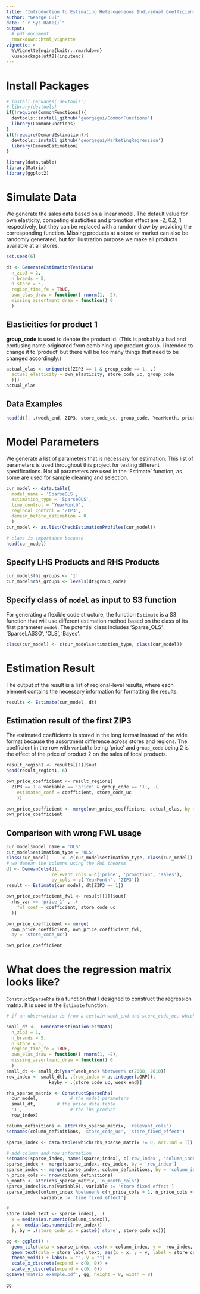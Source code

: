 ```yaml
---
title: "Introduction to Estimating Heterogeneous Individual Coefficients with Fixed Effect Controls"
author: "George Gui"
date: "`r Sys.Date()`"
output:
  # pdf_document
  rmarkdown::html_vignette
vignette: >
  %\VignetteEngine{knitr::rmarkdown}
  \usepackage[utf8]{inputenc}
---
```


# Install Packages

```r

# install.packages('devtools')
# library(devtools)
if(!require(CommonFunctions)){
  devtools::install_github('georgegui/CommonFunctions')
  library(CommonFunctions)
}
if(!require(DemandEstimation)){
  devtools::install_github('georgegui/MarketingRegression')
  library(DemandEstimation)
}
```


```r
library(data.table)
library(Matrix)
library(ggplot2)

```

# Simulate Data

We generate the sales data based on a linear model. The default value for own elasticity, competing elasticities and promotion effect are -2, 0.2, 1 respectively, but they can be replaced with a random draw by providing the corresponding function. Missing products at a store or market can also be randomly generated, but for illustration purpose we make all products available at all stores. 
```r
set.seed(6)

dt <- GenerateEstimationTestData(
  n_zip3 = 2, 
  n_brands = 5, 
  n_store = 5, 
  region_time_fe = TRUE, 
  own_elas_draw = function() rnorm(1, -2), 
  missing_assortment_draw = function() 0
  )
```

## Elasticities for product 1

**group_code** is used to denote the product id. (This is probably a bad and confusing name originated from combining upc product group. I intended to change it to 'product' but there will be too many things that need to be changed accordingly.)

```r
actual_elas <- unique(dt[ZIP3 == 1 & group_code == 1, .(
  actual_elasticity = own_elasticity, store_code_uc, group_code
  )])
actual_elas
```

## Data Examples

```r
head(dt[, .(week_end, ZIP3, store_code_uc, group_code, YearMonth, price)])
```



# Model Parameters

We generate a list of parameters that is necessary for estimation. This list of parameters is used throughout this project for testing different specifications. Not all parameters are used in the 'Estimate' function, as some are used for sample cleaning and selection. 
```r
cur_model <- data.table(
  model_name = 'SparseOLS',
  estimation_type = 'SparseOLS',
  time_control = 'YearMonth',
  regional_control = 'ZIP3',
  demean_before_estimation = 0
  )
cur_model <- as.list(CheckEstimationProfiles(cur_model))

# class is importance because
head(cur_model)
```

## Specify LHS Products and RHS Products

```r
cur_model$lhs_groups <- '1'
cur_model$rhs_groups <- levels(dt$group_code)
```


## Specify class of `model` as input to S3 function

For generating a flexible code structure, the function `Estimate` is a S3 function that will use different estimation method based on the class of its first parameter `model`. The potential class includes 'Sparse_OLS', 'SparseLASSO', 'OLS', 'Bayes'. 
```r
class(cur_model) <- c(cur_model$estimation_type, class(cur_model))
```

# Estimation Result
The output of the result is a list of regional-level results, where each element contains the necessary information for formatting the results. 
```r
results <- Estimate(cur_model, dt)
```

## Estimation result of the first ZIP3

The estimated coefficients is stored in the long format instead of the wide format because the assortment difference across stores and regions. 
The coefficient in the row with `variable` being 'price' and `group_code` being 2 is the effect of the price of product 2 on the sales of focal products. 

```r
result_region1 <- results[[1]]$out
head(result_region1, 6)
```

```r
own_price_coefficient <- result_region1[
  ZIP3 == 1 & variable == 'price' & group_code == '1', .(
    estimated_coef = coefficient, store_code_uc
    )]

own_price_coefficient <- merge(own_price_coefficient, actual_elas, by = 'store_code_uc')
own_price_coefficient
```

## Comparison with wrong FWL usage
```r
cur_model$model_name = 'OLS'
cur_model$estimation_type = 'OLS'
class(cur_model)     <- c(cur_model$estimation_type, class(cur_model))
# we demean the columns using the FWL theorem
dt <- DemeanCols(dt,
                 relevant_cols = c('price', 'promotion', 'sales'),
                 by_cols = c('YearMonth', 'ZIP3'))
result <- Estimate(cur_model, dt[ZIP3 == 1])

own_price_coefficient_fwl <- result[[1]]$out[
  rhs_var == 'price_1' , .(
    fwl_coef = coefficient, store_code_uc
  )]
```

```r
own_price_coefficient <- merge(
  own_price_coefficient, own_price_coefficient_fwl, 
  by = 'store_code_uc')

own_price_coefficient
```





# What does the regression matrix looks like?

`ConstructSparseRhs` is a function that I designed to construct the regression matrix. It is used in the `Estimate` function. 

```r
# if an observation is from a certain week_end and store_code_uc, which row it should be in. 

small_dt <-  GenerateEstimationTestData(
  n_zip3 = 1, 
  n_brands = 5, 
  n_store = 5, 
  region_time_fe = TRUE, 
  own_elas_draw = function() rnorm(1, -2), 
  missing_assortment_draw = function() 0
  )
small_dt <- small_dt[year(week_end) %between% c(2008, 2010)]
row_index <- small_dt[, .(row_index = as.integer(.GRP)), 
                keyby = .(store_code_uc, week_end)]

rhs_sparse_matrix <- ConstructSparseRhs(
  cur_model,            # the model parameters
  small_dt,        # the price data.table  
  '1',                  # the lhs product
  row_index)            

column_definitions <- attr(rhs_sparse_matrix, 'relevant_cols')
setnames(column_definitions, 'store_code_uc', 'store_fixed_effect')

sparse_index <- data.table(which(rhs_sparse_matrix != 0, arr.ind = T))

# add column and row information
setnames(sparse_index, names(sparse_index), c('row_index', 'column_index'))
sparse_index <- merge(sparse_index, row_index, by = 'row_index')
sparse_index <- merge(sparse_index, column_definitions, by = 'column_index', all.x = TRUE)
n_price_cols <- nrow(column_definitions)
n_month <- attr(rhs_sparse_matrix, 'n_month_cols')
sparse_index[is.na(variable), variable := 'store fixed effect']
sparse_index[column_index %between% c(n_price_cols + 1, n_price_cols + n_month), 
             variable := 'time fixed effect']

# 
store_label_text <- sparse_index[, .(
  x = median(as.numeric(column_index)), 
  y = -median(as.numeric(row_index))
  ), by = .(store_code_uc = paste0('store', store_code_uc))]

gg <- ggplot() + 
  geom_tile(data = sparse_index, aes(x = column_index, y = -row_index, fill = variable)) + 
  geom_text(data = store_label_text, aes(x = x, y = y, label = store_code_uc)) +
  theme_void() + labs(x = "", y = "") + 
  scale_x_discrete(expand = c(0, 0)) +
  scale_y_discrete(expand = c(0, 0))
ggsave('matrix_example.pdf', gg, height = 8, width = 8)
```

```r
gg
```



